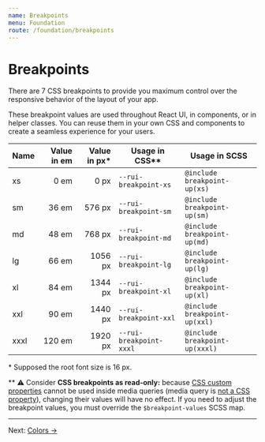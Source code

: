 ```yaml
---
name: Breakpoints
menu: Foundation
route: /foundation/breakpoints
---
```


# Breakpoints

There are 7 CSS breakpoints to provide you maximum control over the
responsive behavior of the layout of your app.

These breakpoint values are used throughout React UI, in components, or in
helper classes. You can reuse them in your own CSS and components to create a
seamless experience for your users.

| Name | Value in em | Value in px* | Usage in CSS**          | Usage in SCSS                  |
|------|------------:|-------------:|-------------------------|--------------------------------|
| xs   | 0 em        | 0 px         | `--rui-breakpoint-xs`   | `@include breakpoint-up(xs)`   |
| sm   | 36 em       | 576 px       | `--rui-breakpoint-sm`   | `@include breakpoint-up(sm)`   |
| md   | 48 em       | 768 px       | `--rui-breakpoint-md`   | `@include breakpoint-up(md)`   |
| lg   | 66 em       | 1056 px      | `--rui-breakpoint-lg`   | `@include breakpoint-up(lg)`   |
| xl   | 84 em       | 1344 px      | `--rui-breakpoint-xl`   | `@include breakpoint-up(xl)`   |
| xxl  | 90 em       | 1440 px      | `--rui-breakpoint-xxl`  | `@include breakpoint-up(xxl)`  |
| xxxl | 120 em      | 1920 px      | `--rui-breakpoint-xxxl` | `@include breakpoint-up(xxxl)` |

\* Supposed the root font size is 16 px.

\** ⚠️ Consider **CSS breakpoints as read-only:** because
[CSS custom properties](https://www.w3.org/TR/css-variables-1/#using-variables)
cannot be used inside media queries (media query is
[not a CSS property](https://stackoverflow.com/q/40722882)), changing their
values will have no effect. If you need to adjust the breakpoint values, you
must override the `$breakpoint-values` SCSS map.

---

Next: [Colors →](/foundation/colors)

